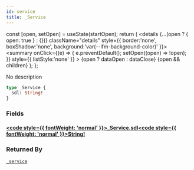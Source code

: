 ```yaml
---
id: service
title: _Service
---
```









  const [open, setOpen] = useState(startOpen);
  return (
    <details {...(open ? { open: true } : {})} className="details" style={{ border:'none', boxShadow:'none', background:'var(--ifm-background-color)' }}>
      <summary
        onClick={(e) => {
          e.preventDefault();
          setOpen((open) => !open);
        }}
        style={{ listStyle:'none' }}
      >
      {open ? dataOpen : dataClose}
      </summary>
      {open && children}
    </details>
  );
};








No description


```graphql
type _Service {
  sdl: String!
}
```




### Fields

#### [<code style={{ fontWeight: 'normal' }}>_Service.<b>sdl</b></code>](#)<Bullet />[<code style={{ fontWeight: 'normal' }}><b>String!</b></code>](/main-backend-service/graphql/🧠🔍introspection/types/scalars/string.mdx) <Badge class="badge badge--secondary badge--non_null" text="non-null"/> <Badge class="badge badge--secondary " text="scalar"/> 







### Returned By

[`_service`](/main-backend-service/graphql/🧠🔍introspection/operations/queries/service.mdx)  <Badge class="badge badge--secondary badge--relation" text="query"/>